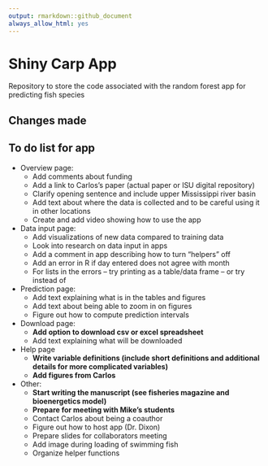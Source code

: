 ```yaml
---
output: rmarkdown::github_document
always_allow_html: yes
---
```


# Shiny Carp App

Repository to store the code associated with the random forest app for predicting fish species

## Changes made

## To do list for app

- Overview page: 
  - Add comments about funding
  - Add a link to Carlos’s paper (actual paper or ISU digital repository)
  - Clarify opening sentence and include upper Mississippi river basin
  - Add text about where the data is collected and to be careful using it in other locations
  - Create and add video showing how to use the app

- Data input page:
  - Add visualizations of new data compared to training data
  - Look into research on data input in apps
  - Add a comment in app describing how to turn “helpers” off
  - Add an error in R if day entered does not agree with month
  - For lists in the errors – try printing as a table/data frame – or try <br> instead of \n
  
- Prediction page:
  - Add text explaining what is in the tables and figures
  - Add text about being able to zoom in on figures
  - Figure out how to compute prediction intervals
  
- Download page:
  - **Add option to download csv or excel spreadsheet**
  - Add text explaining what will be downloaded
  
- Help page
  - **Write variable definitions (include short definitions and additional details for more complicated variables)**
  - **Add figures from Carlos**
  
- Other:
  - **Start writing the manuscript (see fisheries magazine and bioenergetics model)**
  - **Prepare for meeting with Mike's students**
  - Contact Carlos about being a coauthor
  - Figure out how to host app (Dr. Dixon)
  - Prepare slides for collaborators meeting
  - Add image during loading of swimming fish
  - Organize helper functions
  